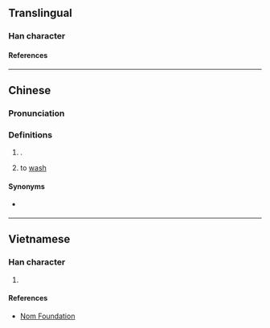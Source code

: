 {{character info/new}}
==Translingual==

===Han character===
{{Han char|rn=85|rad=水|as=10|sn=13|four=37136|canj=EEII|ids=⿰氵蚤}}

====References====
{{Han ref|kx=0639.350|dkj=17945|dj=1046.230|hdz=31711.070|uh=6E9E}}

----

==Chinese==
{{zh-forms}}

===Pronunciation===
{{zh-pron
|m=sāo
|c=sou1
|mc=y
|oc=y
|ma=
|cat=v
}}

===Definitions===
{{zh-hanzi}}

# {{n-g|Used in}} {{zh-l|溞溞|[[sound]] of [[rinsing]] [[rice]]}}.
# to [[wash]]

====Synonyms====
* {{q|to wash}} {{zh-l|洗}}

----

==Vietnamese==

===Han character===
{{vi-readings|rs=水10|reading=tao}}

# {{rfdef|vi|sort=水10}}

====References====
* [http://nomfoundation.org/common/nom_details.php?codepoint=6e9e Nom Foundation]